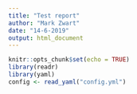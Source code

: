 ```yaml
---
title: "Test report"
author: "Mark Zwart"
date: "14-6-2019"
output: html_document
---
```


```r
knitr::opts_chunk$set(echo = TRUE)
library(readr)
library(yaml)
config <- read_yaml("config.yml")
```

